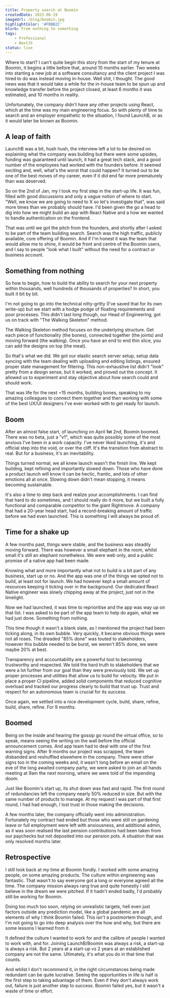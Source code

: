 ```yaml
---
title: Property search at Boomin
createdDate: 2023-06-19
imageUrl: /blog/boomin.jpg
highlightColor: '#FBBB2C'
blurb: From nothing to something
tags:
    - Professional
    - NextJS
status: live
---
```


Where to start? I can't quite begin this story from the start of my tenure at Boomin,
it begins a little before that, around 10 months earlier. Two weeks into starting a
new job at a software consultancy and the client project I was hired to do was instead moving in-house. Well shit, I thought. The good news was that it would take a while for the in-house team to be spun up and knowledge transfer before the project closed, at least 6 months it was estimated, and 10 months in reality.

Unfortunately, the company didn't have any other projects using React, which at the time was my main engineering focus. So with plenty of time to search and an employer empathetic to the situation, I found LaunchB, or as it would later be known as Boomin.

## A leap of faith

LaunchB was a bit, hush hush, the interview left a lot to be desired on explaining what the company was building but there were some upsides, funding was guaranteed until launch, it had a great tech stack, and a good number of the employees had worked with the founders before. It seemed exciting and, well, what's the worst that could happen? It turned out to be one of the best moves of my career, even if it did end far more prematurely than was deserved.

So on the 2nd of Jan, my I took my first step in the start-up life. It was fun, filled with good discussions and only a vague notion of where to start. "Well, we know we are going to need to X so let's investigate that", was said more times than we probably should have. I'd been given the go a head to dig into how we might build an app with React Native and a how we wanted to handle authentication on the frontend.

That was until we got the pitch from the founders, and shortly after I asked to be part of the team building search. Search was the high traffic, publicly available, core offering of Boomin. And if I'm honest it was the team that would allow me to shine, it would be front and centre of the Boomin users, and I say to people "look what I built" without the need for a contract or business account.

## Something from nothing

So how to begin, how to build the ability to search for your next property within thousands, well hundreds of thousands of properties? In short, you built it bit by bit.

I'm not going to go into the technical nitty-gritty (I've saved that for its own write-up) but we start with a hodge podge of floating requirements and poor processes. This didn't last long though, our Head of Engineering, got us on track with "The Walking Skeleton" method.

The Walking Skeleton method focuses on the underlying structure. Get each piece of functionality (the bones), connected together (the joints) and moving forward (the walking). Once you have an end to end thin slice, you can add the designs on top (the meat).

So that's what we did. We got our elastic search server setup, setup data syncing with the team dealing with uploading and editing listings, ensured proper state management for filtering. This non-exhaustive list didn't "look" pretty from a design sense, but it worked, and proved out the concept. It allowed us to experiment and stay objective about how search could and should work.

That was life for the next ~15 months, building bones, speaking to my amazing colleagues to connect them together and then working with some of the best UX/UI designers I've ever worked with to get ready for launch.

## Boom

After an almost false start, of launching on April ~~1st~~ 2nd, Boomin boomed. There was no beta, just a "v1", which was quite possibly some of the most anxious I've been in a work capacity. I've never liked launching, it's and official step into the void, or over the cliff. It's the transition from abstract to real. But for a business, it's an inevitability.

Things turned normal, we all knew launch wasn't the finish line. We kept building, kept refining and importantly slowed down. Those who have done a product launch will know it can be hectic, frantic, and lots of other emotions all at once. Slowing down didn't mean stopping, it means becoming sustainable.

It's also a time to step back and realize your accomplishments. I can find that hard to do sometimes, and I should really do it more, but we built a fully functional and comparable competitor to the giant Rightmove. A company that had a 20-year head start, had a record-breaking amount of traffic before we had even launched. This is something I will always be proud of.

## Time for a shake up

A few months past, things were stable, and the business was steadily moving forward. There was however a small elephant in the room, whilst small it's still an elephant nonetheless. We were web only, and a public promise of a native app had been made.

Knowing what and more importantly what not to build is a bit part of any business, start up or no. And the app was one of the things we opted not to build, at least not for launch. We had however kept a small amount of resources keeping it ticking over in the background. Our dedicated React Native engineer was slowly chipping away at the project, just not in the limelight.

Now we had launched, it was time to reprioritise and the app was way up on that list. I was asked to be part of the app team to help do again, what we had just done. Something from nothing.

This time though it wasn't a blank slate, as I mentioned the project had been ticking along, in its own bubble. Very quickly, it became obvious things were not all roses. The dreaded "85% done" was touted to stakeholders, however this bubble needed to be burst, we weren't 85% done, we were maybe 20% at best.

Transparency and accountability are a powerful tool to becoming trustworthy and respected. We told the hard truth to stakeholders that we were a lot further from our goal than they were previously told. We set up proper processes and utilities that allow us to build for velocity. We put in place a proper CI pipeline, added solid components that reduced cognitive overload and tracked our progress clearly to build that trust up. Trust and respect for an autonomous team is crucial for its success.

Once again, we settled into a nice development cycle, build, share, refine, build, share, refine. For 9 months.

## Boomed

Being on the inside and hearing the gossip go round the virtual office, so to speak, means seeing the writing on the wall before the official announcement comes. And app team had to deal with one of the first warning signs. After 9 months our project was scrapped, the team disbanded and reshuffled elsewhere in the company. There were other signs too in the coming weeks and, it wasn't long before an email on the eve of the long awaited company party, we were asked to join an all hands meeting at 9am the next morning, where we were told of the impending doom.

Just like Boomin's start up, its shut down was fast and rapid. The first round of redundancies left the company nearly 50% reduced in size. But with the same number of products to manage. At my request I was part of that first round, I had had enough, I lost trust in those making the decisions.

A few months later, the company officially went into administration. Fortunately my contract had ended but those who were still on gardening leave or full employment were left with anxiousness, and additional admin, as it was soon realised the last pension contributions had been taken from our paychecks but not deposited into our pension pots. A situation that was only resolved months later.

## Retrospective

I still look back at my time at Boomin fondly. I worked with some amazing people, on some amazing products. The culture within engineering was fantastic. That wasn't to say everyone got a long or everyone agreed all the time. The company mission always rang true and quite honestly I still believe in the dream we were pitched. If it hadn't ended badly, I'd probably still be working for Boomin.

Doing too much too soon, relying on unrealistic targets, hell even just factors outside any prediction model, like a global pandemic are all elements of why I think Boomin failed. This isn't a postmortem though, and I'm not going to go into deep analysis over the how and why, but there are some lessons I learned from it.

It defined the culture I wanted to work for and the calibre of people I wanted to work with, and for. Joining LaunchB/Boomin was always a risk, a start-up is always a risk. But 2 years at a start-up vs 2 years at an established company are not the same. Ultimately, it's what you do in that time that counts.

And whilst I don't recommend it, in the right circumstances being made redundant can be quite lucrative. Seeing the opportunities in life is half is the first step to taking advantage of them. Even if they don't always work out, failure is just another step to success. Boomin failed yes, but it wasn't a waste of time or effort.
